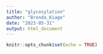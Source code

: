 ```yaml
---
title: "glycosylation"
author: "Brenda_Kiage"
date: "2023-05-31"
output: html_document
---
```


```r
knitr::opts_chunk$set(echo = TRUE)
```


```r

```



```r

```


